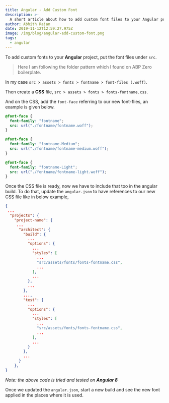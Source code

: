 ```yaml
---
title: Angular - Add Custom Font
description: >-
  A short article about how to add custom font files to your Angular projects.
author: Abhith Rajan
date: 2019-11-12T12:59:27.975Z
image: /img/blog/angular-add-custom-font.png
tags:
  - angular
---
```


To add custom fonts to your **Angular** project, put the font files under `src`.

> Here I am following the folder pattern which I found on ABP Zero boilerplate.

In my case `src > assets > fonts > fontname > font-files (.woff)`.

Then create a **CSS** file, `src > assets > fonts > fonts-fontname.css`.

And on the CSS, add the `font-face` referring to our new font-flies, an example is given below.

```css
@font-face {
  font-family: "fontname";
  src: url("./fontname/fontname.woff");
}

@font-face {
  font-family: "fontname-Medium";
  src: url("./fontname/fontname-medium.woff");
}

@font-face {
  font-family: "fontname-Light";
  src: url("./fontname/fontname-light.woff");
}
```

Once the CSS file is ready, now we have to include that too in the angular build.
To do that, update the `angular.json` to have references to our new CSS file like in below example,

```json
{
 ...
  "projects": {
    "project-name": {
     ...
      "architect": {
        "build": {
          ...
          "options": {
            ...
            "styles": [
              ...
              "src/assets/fonts/fonts-fontname.css",
              ...
            ],
            ...
          },
          ...
        },
        ...,
        "test": {
          ...
          "options": {
            ...
            "styles": [
              ...
              "src/assets/fonts/fonts-fontname.css",
              ...
            ],
            ...
          }
        },
        ...
      }
    },
}
```

_Note: the above code is tried and tested on **Angular 8**_

Once we updated the `angular.json`, start a new build and see the new font applied in the places where it is used.

